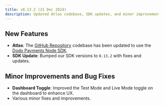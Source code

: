 ```yaml
---
title: v0.13.2 (21 Dec 2024)
description: Updated Atlas codebase, SDK updates, and minor improvements.
---
```


## New Features
- **Atlas**: The [GitHub Repository](https://github.com/dodopayments/dodo-checkout-demo) codebase has been updated to use the [Dodo Payments Node SDK](https://github.com/dodopayments/dodopayments-node).
- **SDK Update**: Bumped our SDK versions to `0.13.2` with fixes and updates.

## Minor Improvements and Bug Fixes
- **Dashboard Toggle**: Improved the Test Mode and Live Mode toggle on the dashboard to enhance UX.
- Various minor fixes and improvements.